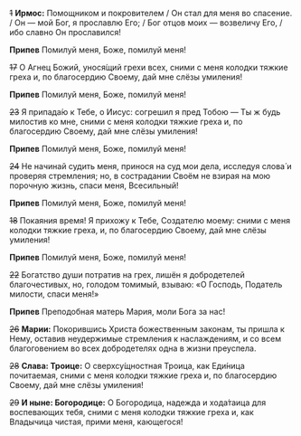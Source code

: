 ~~1~~ **Ирмос:** Помощником и покровителем / Он стал для меня во спасение. / Он — мой Бог, я прославлю Его; / Бог отцов моих — возвеличу Его, / ибо славно Он прославился!

**Припев** Помилуй меня, Боже, помилуй меня!

~~17~~ О Агнец Божий, унося́щий грехи всех, сними с меня колодки тяжкие греха и, по благосердию Своему, дай мне слёзы умиления!

**Припев** Помилуй меня, Боже, помилуй меня!

~~23~~ Я припада́ю к Тебе, о Иисус: согрешил я пред Тобою — Ты ж будь милостив ко мне, сними с меня колодки тяжкие греха и, по благосердию Своему, дай мне слёзы умиления!

**Припев** Помилуй меня, Боже, помилуй меня!

~~24~~ Не начинай судить меня, принося на суд мои дела, исследуя слова́ и проверяя стремления; но, в сострадании Своём не взирая на мою порочную жизнь, спаси меня, Всесильный!

**Припев** Помилуй меня, Боже, помилуй меня!

~~18~~ Покаяния время! Я прихожу к Тебе, Создателю моему: сними с меня колодки тяжкие греха, и, по благосердию Своему, дай мне слёзы умиления!

**Припев** Помилуй меня, Боже, помилуй меня!

~~22~~ Богатство души потратив на грех, лишён я добродетелей благочестивых, но, голодом томимый, взываю: «О Господь, Податель милости, спаси меня!»

**Припев** Преподобная матерь Мария, моли Бога за нас!

~~26~~ **Марии:** Покорившись Христа божественным законам, ты пришла к Нему, оставив неудержимые стремления к наслаждениям, и со всем благоговением во всех добродетелях одна в жизни преуспела.

~~28~~ **Слава: Троице:** О сверхсу́щностная Троица, как Еди́ница почитаемая, сними с меня колодки тяжкие греха и, по благосердию Своему, дай мне слёзы умиления!

~~29~~ **И ныне: Богородице:** О Богородица, надежда и хода́таица для воспевающих тебя, сними с меня колодки тяжкие греха и, как Владычица чистая, прими меня, кающегося!
